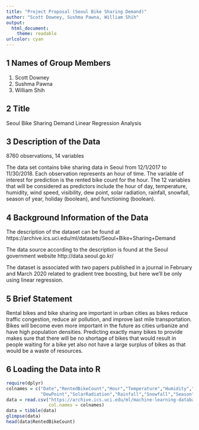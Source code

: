 ```yaml
---
title: "Project Proposal (Seoul Bike Sharing Demand)"
author: "Scott Downey, Sushma Pawna, William Shih"
output:
  html_document: 
    theme: readable
urlcolor: cyan
---
```



## 1 Names of Group Members

1. Scott Downey
2. Sushma Pawna
3. William Shih

## 2 Title

Seoul Bike Sharing Demand Linear Regression Analysis

## 3 Description of the Data 

8760 observations, 14 variables

The data set contains bike sharing data in Seoul from 12/1/2017 to 11/30/2018. Each observation represents an hour of time. The variable of interest for prediction is the rented bike count for the hour. The 12 variables that will be considered as predictors include the hour of day, temperature, humidity, wind speed, visibility, dew point, solar radiation, rainfall, snowfall, season of year, holiday (boolean), and functioning (boolean).

## 4 Background Information of the Data

The description of the dataset can be found at https://archive.ics.uci.edu/ml/datasets/Seoul+Bike+Sharing+Demand

The data source according to the description is found at the Seoul government website http://data.seoul.go.kr/

The dataset is associated with two papers published in a journal in February and March 2020 related to gradient tree boosting, but here we'll be only using linear regression.

## 5 Brief Statement

Rental bikes and bike sharing are important in urban cities as bikes reduce traffic congestion, reduce air pollution, and improve last mile transportation. Bikes will become even more important in the future as cities urbanize and have high population densities. Predicting exactly many bikes to provide makes sure that there will be no shortage of bikes that would result in people waiting for a bike yet also not have a large surplus of bikes as that would be a waste of resources. 

## 6 Loading the Data into R

```r
require(dplyr)
colnames = c("Date","RentedBikeCount","Hour","Temperature","Humidity","Wind","Visibility",
             "DewPoint","SolarRadiation","Rainfall","Snowfall","Season","Holiday","Functional")
data = read.csv("https://archive.ics.uci.edu/ml/machine-learning-databases/00560/SeoulBikeData.csv",
                col.names = colnames)
data = tibble(data)
glimpse(data)
head(data$RentedBikeCount)
```



